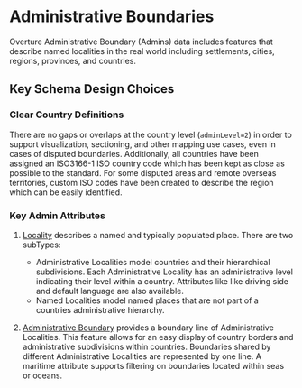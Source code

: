 # Administrative Boundaries

Overture Administrative Boundary (Admins) data includes features that describe named localities in the real world including settlements, cities, regions, provinces, and countries.

## Key Schema Design Choices

### Clear Country Definitions

There are no gaps or overlaps at the country level (<code>adminLevel=2</code>) in order to support visualization, sectioning, and other mapping use cases, even in cases of disputed boundaries.
Additionally, all countries have been assigned an ISO3166-1 ISO country code which has been kept as close as possible to the standard. For some disputed areas and remote overseas territories, custom ISO codes have been created to describe the region which can be easily identified.

### Key Admin Attributes


1. [Locality](/reference/admins/locality) describes a named and typically populated place.
There are two subTypes:
   - Administrative Localities model countries and their hierarchical subdivisions. Each Administrative Locality has an administrative level indicating their level within a country. Attributes like like driving side and default language are also available.
   - Named Localities model named places that are not part of a countries administrative hierarchy.

2. [Administrative Boundary](/reference/admins/administrativeBoundary) provides a boundary line of Administrative Localities. This feature allows for an easy display of country borders and
administrative subdivisions within countries. Boundaries shared by different Administrative Localities are represented by one line. A maritime attribute supports filtering on boundaries located within seas or oceans.
